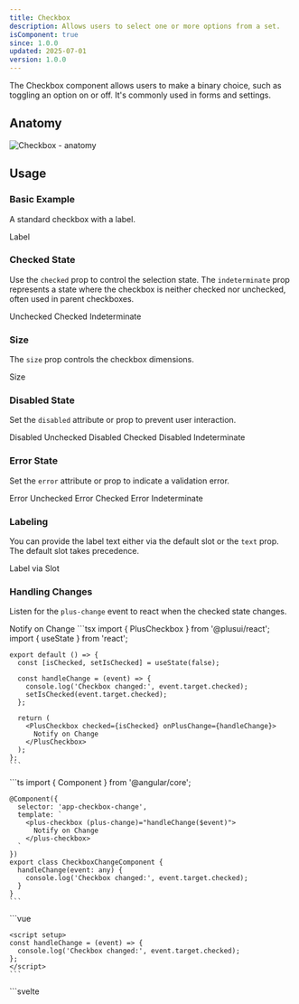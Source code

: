 ```yaml
---
title: Checkbox
description: Allows users to select one or more options from a set.
isComponent: true
since: 1.0.0
updated: 2025-07-01
version: 1.0.0
---
```



The Checkbox component allows users to make a binary choice, such as toggling an option on or off. It's commonly used in forms and settings.

## Anatomy

<Image src={anatomy} alt="Checkbox - anatomy" />

## Usage

### Basic Example

A standard checkbox with a label.

<CodePreview autoGeneration={true}>
  <plus-checkbox>Label</plus-checkbox>
</CodePreview>

### Checked State

Use the `checked` prop to control the selection state. The `indeterminate` prop represents a state where the checkbox is neither checked nor unchecked, often used in parent checkboxes.

<CodePreview autoGeneration={true} horizontal>
  <plus-checkbox>Unchecked</plus-checkbox>
  <plus-checkbox checked>Checked</plus-checkbox>
  <plus-checkbox indeterminate>Indeterminate</plus-checkbox>
</CodePreview>

### Size

The `size` prop controls the checkbox dimensions.

<CodePreview autoGeneration={true} horizontal>
  <plus-checkbox data-variant-size="sm,md,lg">Size</plus-checkbox>
</CodePreview>

### Disabled State

Set the `disabled` attribute or prop to prevent user interaction.

<CodePreview autoGeneration={true} horizontal>
  <plus-checkbox disabled>Disabled Unchecked</plus-checkbox>
  <plus-checkbox checked disabled>Disabled Checked</plus-checkbox>
  <plus-checkbox indeterminate disabled>Disabled Indeterminate</plus-checkbox>
</CodePreview>

### Error State

Set the `error` attribute or prop to indicate a validation error.

<CodePreview autoGeneration={true} horizontal>
  <plus-checkbox error>Error Unchecked</plus-checkbox>
  <plus-checkbox checked error>Error Checked</plus-checkbox>
  <plus-checkbox indeterminate error>Error Indeterminate</plus-checkbox>
</CodePreview>

### Labeling

You can provide the label text either via the default slot or the `text` prop. The default slot takes precedence.

<CodePreview autoGeneration={true} horizontal>
  <plus-checkbox>Label via Slot</plus-checkbox>
  <plus-checkbox text="Label via Prop"></plus-checkbox>
</CodePreview>

### Handling Changes

Listen for the `plus-change` event to react when the checked state changes.

<CodePreview autoGeneration={false} customScript="document.getElementById('change-checkbox').addEventListener('plus-change', (event) => { console.log('Checkbox changed:', event.target.checked); });" showConsole>
  <plus-checkbox id="change-checkbox">Notify on Change</plus-checkbox>

  <Fragment slot="react">
    ```tsx
    import { PlusCheckbox } from '@plusui/react';
    import { useState } from 'react';

    export default () => {
      const [isChecked, setIsChecked] = useState(false);

      const handleChange = (event) => {
        console.log('Checkbox changed:', event.target.checked);
        setIsChecked(event.target.checked);
      };

      return (
        <PlusCheckbox checked={isChecked} onPlusChange={handleChange}>
          Notify on Change
        </PlusCheckbox>
      );
    };
    ```
  </Fragment>

  <Fragment slot="angular">
    ```ts
    import { Component } from '@angular/core';

    @Component({
      selector: 'app-checkbox-change',
      template: `
        <plus-checkbox (plus-change)="handleChange($event)">
          Notify on Change
        </plus-checkbox>
      `
    })
    export class CheckboxChangeComponent {
      handleChange(event: any) {
        console.log('Checkbox changed:', event.target.checked);
      }
    }
    ```
  </Fragment>

  <Fragment slot="vue">
    ```vue
    <template>
      <plus-checkbox @plus-change="handleChange">
        Notify on Change
      </plus-checkbox>
    </template>

    <script setup>
    const handleChange = (event) => {
      console.log('Checkbox changed:', event.target.checked);
    };
    </script>
    ```
  </Fragment>

  <Fragment slot="svelte">
    ```svelte
    <script>
      import { onMount } from 'svelte';
      
      let checkboxElement;

      onMount(() => {
        if (checkboxElement) {
          checkboxElement.addEventListener('plus-change', (event) => {
            console.log('Checkbox changed:', event.target.checked);
          });
        }
      });
    </script>

    <plus-checkbox bind:this={checkboxElement}>
      Notify on Change
    </plus-checkbox>
    ```
  </Fragment>

  <Fragment slot="html">
    ```html
    <plus-checkbox id="change-checkbox-html">Notify on Change</plus-checkbox>

    <script>
      document.getElementById('change-checkbox-html').addEventListener('plus-change', (event) => {
        console.log('Checkbox changed:', event.target.checked);
      });
    </script>
    ```
  </Fragment>
</CodePreview>

### Checkbox Group

Use the `plus-checkbox-group` component to group related checkboxes. The group manages the `value` (an array of checked checkbox values) and can control properties like `size` and `disabled` for all nested checkboxes. Use the `vertical` prop on the group to arrange checkboxes vertically.

<CodePreview autoGeneration={false} customScript="document.querySelector('plus-checkbox-group').addEventListener('plus-change', (event) => { console.log('Group value changed:', event.detail.value); });" showConsole>
  <plus-checkbox-group value='["react", "vue"]' vertical size="sm">
    <plus-checkbox value="html">HTML</plus-checkbox>
    <plus-checkbox value="css">CSS</plus-checkbox>
    <plus-checkbox value="react">React</plus-checkbox>
    <plus-checkbox value="angular">Angular</plus-checkbox>
    <plus-checkbox value="vue">Vue</plus-checkbox>
    <plus-checkbox value="svelte" disabled>Svelte (disabled)</plus-checkbox>
  </plus-checkbox-group>

  <Fragment slot="react">
    ```tsx
    import { PlusCheckbox, PlusCheckboxGroup } from '@plusui/react';
    import { useState } from 'react';

    export default () => {
      const [groupValue, setGroupValue] = useState(['react', 'vue']);

      const handleGroupChange = (event) => {
        console.log('Group value changed:', event.detail.value);
        setGroupValue(event.detail.value);
      };

      return (
        <PlusCheckboxGroup 
          value={groupValue} 
          vertical 
          size="sm" 
          onPlusChange={handleGroupChange}
        >
          <PlusCheckbox value="html">HTML</PlusCheckbox>
          <PlusCheckbox value="css">CSS</PlusCheckbox>
          <PlusCheckbox value="react">React</PlusCheckbox>
          <PlusCheckbox value="angular">Angular</PlusCheckbox>
          <PlusCheckbox value="vue">Vue</PlusCheckbox>
          <PlusCheckbox value="svelte" disabled>Svelte (disabled)</PlusCheckbox>
        </PlusCheckboxGroup>
      );
    };
    ```
  </Fragment>

  <Fragment slot="angular">
    ```ts
    import { Component } from '@angular/core';

    @Component({
      selector: 'app-checkbox-group',
      template: `
        <plus-checkbox-group 
          [value]="groupValue" 
          vertical 
          size="sm" 
          (plus-change)="handleGroupChange($event)"
        >
          <plus-checkbox value="html">HTML</plus-checkbox>
          <plus-checkbox value="css">CSS</plus-checkbox>
          <plus-checkbox value="react">React</plus-checkbox>
          <plus-checkbox value="angular">Angular</plus-checkbox>
          <plus-checkbox value="vue">Vue</plus-checkbox>
          <plus-checkbox value="svelte" disabled>Svelte (disabled)</plus-checkbox>
        </plus-checkbox-group>
      `
    })
    export class CheckboxGroupComponent {
      groupValue = ['react', 'vue'];

      handleGroupChange(event: any) {
        console.log('Group value changed:', event.detail.value);
        this.groupValue = event.detail.value;
      }
    }
    ```
  </Fragment>

  <Fragment slot="vue">
    ```vue
    <template>
      <plus-checkbox-group 
        :value="groupValue" 
        vertical 
        size="sm" 
        @plus-change="handleGroupChange"
      >
        <plus-checkbox value="html">HTML</plus-checkbox>
        <plus-checkbox value="css">CSS</plus-checkbox>
        <plus-checkbox value="react">React</plus-checkbox>
        <plus-checkbox value="angular">Angular</plus-checkbox>
        <plus-checkbox value="vue">Vue</plus-checkbox>
        <plus-checkbox value="svelte" disabled>Svelte (disabled)</plus-checkbox>
      </plus-checkbox-group>
    </template>

    <script setup>
    import { ref } from 'vue';

    const groupValue = ref(['react', 'vue']);

    const handleGroupChange = (event) => {
      console.log('Group value changed:', event.detail.value);
      groupValue.value = event.detail.value;
    };
    </script>
    ```
  </Fragment>

  <Fragment slot="svelte">
    ```svelte
    <script>
      import { onMount } from 'svelte';
      
      let groupValue = ['react', 'vue'];
      let groupElement;

      onMount(() => {
        if (groupElement) {
          groupElement.addEventListener('plus-change', (event) => {
            console.log('Group value changed:', event.detail.value);
            groupValue = event.detail.value;
          });
        }
      });
    </script>

    <plus-checkbox-group 
      bind:this={groupElement}
      value={JSON.stringify(groupValue)} 
      vertical 
      size="sm"
    >
      <plus-checkbox value="html">HTML</plus-checkbox>
      <plus-checkbox value="css">CSS</plus-checkbox>
      <plus-checkbox value="react">React</plus-checkbox>
      <plus-checkbox value="angular">Angular</plus-checkbox>
      <plus-checkbox value="vue">Vue</plus-checkbox>
      <plus-checkbox value="svelte" disabled>Svelte (disabled)</plus-checkbox>
    </plus-checkbox-group>
    ```
  </Fragment>

  <Fragment slot="html">
    ```html
    <plus-checkbox-group value='["react", "vue"]' vertical size="sm" id="checkbox-group">
      <plus-checkbox value="html">HTML</plus-checkbox>
      <plus-checkbox value="css">CSS</plus-checkbox>
      <plus-checkbox value="react">React</plus-checkbox>
      <plus-checkbox value="angular">Angular</plus-checkbox>
      <plus-checkbox value="vue">Vue</plus-checkbox>
      <plus-checkbox value="svelte" disabled>Svelte (disabled)</plus-checkbox>
    </plus-checkbox-group>

    <script>
      document.getElementById('checkbox-group').addEventListener('plus-change', (event) => {
        console.log('Group value changed:', event.detail.value);
      });
    </script>
    ```
  </Fragment>
</CodePreview>

## Visual Sections

### Layout & Spacing

<Image src={layoutSpacing} alt="Checkbox - layout spacing" />

### Light & Dark Mode

<Image src={lightDarkMode} alt="Checkbox - light & dark mode" />

## Accessibility (a11y)

*   **Keyboard Behavior:**
    *   Checkboxes are focusable via the `Tab` key.
    *   The state can be toggled using the `Space` key when focused.
*   **Screen Reader:**
    *   Uses a native `<input type="checkbox">` internally, ensuring standard screen reader announcements for state (checked, unchecked, mixed, disabled).
    *   The label provided via the slot or `text` prop serves as the accessible name, linked via the `<label>` element.
    *   `aria-checked` is set to `true`, `false`, or `mixed` based on the `checked` and `indeterminate` props.
    *   `aria-disabled` is set based on the `disabled` prop.
    *   `aria-invalid` is set based on the `error` prop.
*   **Required Developer Actions:**
    *   **Always provide a visible label** either through the default slot or the `text` prop. Avoid using checkboxes without labels.
    *   Ensure sufficient color contrast between the checkbox and its background, and the checkmark/text and the checkbox background, especially when customizing colors.

## Design System

<EmbedContent url="https://www.figma.com/community/file/1310670219738074447/plus-ui-design-system" title="Plus UI Design System on Figma" />

## API Reference

<Aside type="note">
This section covers the API for both `plus-checkbox` and `plus-checkbox-group`.
</Aside>

### Properties (`plus-checkbox`)

| Name            | Type                    | Default    | Description                                                                       | Required |
|-----------------|-------------------------|------------|-----------------------------------------------------------------------------------|----------|
| `name`          | `string`                | `undefined`| The name attribute for the internal input, used in form submission.             | No       |
| `size`          | `'sm' \| 'md' \| 'lg'`    | `'md'`     | Size of the checkbox. Inherited from group if nested.                             | No       |
| `checked`       | `boolean`               | `false`    | Whether the checkbox is checked. Managed by group if nested.                    | No       |
| `indeterminate` | `boolean`               | `false`    | Whether the checkbox is in an indeterminate state.                                | No       |
| `disabled`      | `boolean`               | `false`    | Whether the checkbox is disabled. Inherited from group if nested.                   | No       |
| `value`         | `string`                | `'on'`     | The value submitted with form data when the checkbox is checked.                  | No       |
| `error`         | `boolean`               | `false`    | Displays the checkbox in an error state (e.g., invalid input).                  | No       |
| `text`          | `string`                | `undefined`| Text label for the checkbox (alternative to default slot). The slot takes precedence. | No       |

### Properties (`plus-checkbox-group`)

| Name       | Type                    | Default    | Description                                                     | Required |
|------------|-------------------------|------------|-----------------------------------------------------------------|----------|
| `value`    | `string[]`              | `[]`       | An array of values corresponding to the checked checkboxes.     | No       |
| `vertical` | `boolean`               | `false`    | If true, displays checkboxes vertically instead of horizontally. | No       |
| `size`     | `'sm' \| 'md' \| 'lg'`    | `'md'`     | Sets the size for all nested checkboxes.                       | No       |
| `disabled` | `boolean`               | `false`    | Disables all nested checkboxes.                                 | No       |

### Events (`plus-checkbox`)

| Name          | Payload Type        | Description                                 |
|---------------|---------------------|---------------------------------------------|
| `plus-change` | `Event`             | Fired when the checked state changes.       |
| `plus-focus`  | `FocusEvent`        | Fired when the checkbox gains focus.        |
| `plus-blur`   | `FocusEvent`        | Fired when the checkbox loses focus.        |

### Events (`plus-checkbox-group`)

| Name          | Payload Type                      | Description                                      |
|---------------|-----------------------------------|--------------------------------------------------|
| `plus-change` | `CustomEvent<{ value: string[] }>` | Fired when the group's value changes (any checkbox toggled). |

### Slots (`plus-checkbox`)

| Name              | Description                                           |
|-------------------|-------------------------------------------------------|
| `default` (unnamed) | The label content for the checkbox. Overrides `text`. |

### Slots (`plus-checkbox-group`)

| Name              | Description                           |
|-------------------|---------------------------------------|
| `default` (unnamed) | Container for `plus-checkbox` elements. |

### CSS Shadow Parts (`plus-checkbox`)

| Part        | Description                                                           |
|-------------|-----------------------------------------------------------------------|
| `base`      | The main container element (`<label>`).                               |
| `control`   | The container wrapping the visual checkbox and the native input.        |
| `checkbox`  | The visual representation of the checkbox box.                          |
| `icon`      | The checkmark or indeterminate icon (`<plus-icon>`).               |
| `label`     | The container for the label text (slot content or `text` prop).       |

### CSS Shadow Parts (`plus-checkbox-group`)

| Part        | Description                         |
|-------------|-------------------------------------|
| `base`      | The main container element (`div`). |

### CSS Custom Properties (`plus-checkbox`)

| Name                              | Description                                               |
|-----------------------------------|-----------------------------------------------------------|
| `--checkbox-size`                 | Controls the size of the checkbox control.                |
| `--checkbox-color-default`        | Default background color of the checkbox.                 |
| `--checkbox-color-checked`        | Background color when checked or indeterminate.           |
| `--checkbox-color-border`         | Border color of the checkbox.                             |
| `--checkbox-color-border-checked` | Border color when checked or indeterminate.               |
| `--checkbox-color-icon`           | Color of the checkmark or indeterminate icon.             |
| `--checkbox-border-color-error`   | Border color when in the `error` state.                   |

<Aside type="note">
`plus-checkbox-group` does not expose specific CSS custom properties; styling is primarily controlled via the nested `plus-checkbox` elements.
</Aside>
